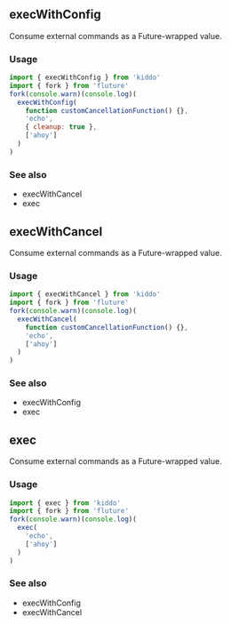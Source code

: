 

## execWithConfig

Consume external commands as a Future-wrapped value.

### Usage
```js
import { execWithConfig } from 'kiddo'
import { fork } from 'fluture'
fork(console.warn)(console.log)(
  execWithConfig(
    function customCancellationFunction() {},
    'echo',
    { cleanup: true },
    ['ahoy']
  )
)
```

### See also
 - execWithCancel
 - exec
## execWithCancel

Consume external commands as a Future-wrapped value.

### Usage
```js
import { execWithCancel } from 'kiddo'
import { fork } from 'fluture'
fork(console.warn)(console.log)(
  execWithCancel(
    function customCancellationFunction() {},
    'echo',
    ['ahoy']
  )
)
```

### See also
 - execWithConfig
 - exec
## exec

Consume external commands as a Future-wrapped value.

### Usage
```js
import { exec } from 'kiddo'
import { fork } from 'fluture'
fork(console.warn)(console.log)(
  exec(
    'echo',
    ['ahoy']
  )
)
```

### See also
 - execWithConfig
 - execWithCancel